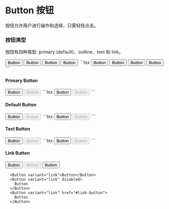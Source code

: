 
# Button 按钮

按钮允许用户进行操作和选择，只需轻轻点击。

### 按钮类型

按钮有四种类型: primary (default)、outline、text 和 link。

<Cards>
  <Button>Button</Button>
  <Button variant="outline">Button</Button>
  <Button variant="text">Button</Button>
  <Button variant="link">Button</Button>
</Cards>
```tsx
<Button>Button</Button>
<Button variant="outline">Button</Button>
<Button variant="text">Button</Button>
<Button variant="link">Button</Button>
```

#### Primary Button

<Cards>
  <Button variant="primary">Button</Button>
  <Button variant="primary" disabled>
    Button
  </Button>
</Cards>
```tsx
<Button variant="primary">Button</Button>
<Button variant="primary" disabled>
  Button
</Button>
```

#### Default Button

<Cards>
  <Button variant="default">Button</Button>
  <Button variant="default" disabled>
    Button
  </Button>
</Cards>
```tsx
<Button variant="default">Button</Button>
<Button variant="default" disabled>
  Button
</Button>
```

#### Text Button

<Cards>
  <Button variant="text">Button</Button>
  <Button variant="text" disabled>
    Button
  </Button>
</Cards>
```tsx
<Button variant="text">Button</Button>
<Button variant="text" disabled>
  Button
</Button>
```

#### Link Button

<Cards>
  <Button variant="link">Button</Button>
  <Button variant="link" disabled>
    Button
  </Button>
  <Button variant="link" href="#link-button">
    Button
  </Button>
</Cards>

```tsx
  <Button variant="link">Button</Button>
  <Button variant="link" disabled>
    Button
  </Button>
  <Button variant="link" href="#link-button">
    Button
  </Button>
```
